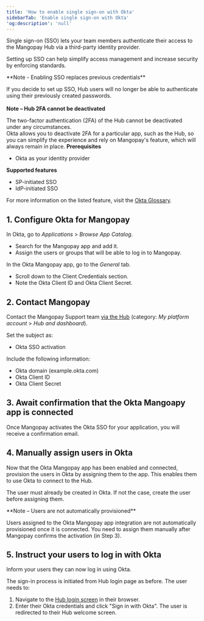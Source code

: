 ```yaml
---
title: 'How to enable single sign-on with Okta'
sidebarTab: 'Enable single sign-on with Okta'
'og:description': 'null'
---
```

Single sign-on (SSO) lets your team members authenticate their access to the Mangopay Hub via a third-party identity provider.  

Setting up SSO can help simplify access management and increase security by enforcing standards.  

<Note>  
**Note - Enabling SSO replaces previous credentials** 
  
If you decide to set up SSO, Hub users will no longer be able to authenticate using their previously created passwords.  
</Note>  
<Note>
**Note – Hub 2FA cannot be deactivated**

The two-factor authentication (2FA) of the Hub cannot be deactivated under any circumstances.\
Okta allows you to deactivate 2FA for a particular app, such as the Hub, so you can simplify the experience and rely on Mangopay's feature, which will always remain in place.
</Note>
<Info>
**Prerequisites**

- Okta as your identity provider 

**Supported features**

- SP-initiated SSO
- IdP-initiated SSO

For more information on the listed feature, visit the [Okta Glossary](https://help.okta.com/oie/en-us/content/topics/reference/glossary.htm?cshid=ext_glossary).
</Info>

## 1. Configure Okta for Mangopay  

In Okta, go to _Applications_ > _Browse App Catalog_.  

- Search for the Mangopay app and add it.  
- Assign the users or groups that will be able to log in to Mangopay.  

In the Okta Mangopay app, go to the _General_ tab.  

- Scroll down to the Client Credentials section.
- Note the Okta Client ID and Okta Client Secret.

## 2. Contact Mangopay  

Contact the Mangopay Support team [via the Hub](https://hub.mangopay.com/) (category: _My platform account_ > _Hub and dashboard_).

Set the subject as:

- Okta SSO activation

Include the following information:  
- Okta domain (example.okta.com)  
- Okta Client ID  
- Okta Client Secret  

## 3. Await confirmation that the Okta Mangoapy app is connected 

Once Mangopay activates the Okta SSO for your application, you will receive a confirmation email.

## 4. Manually assign users in Okta 

Now that the Okta Mangopay app has been enabled and connected, provision the users in Okta by assigning them to the app. This enables them to use Okta to connect to the Hub.

The user must already be created in Okta. If not the case, create the user before assigning them.

<Note>
**Note – Users are not automatically provisioned** 

Users assigned to the Okta Mangopay app integration are not automatically provisioned once it is connected. You need to assign them manually after Mangopay confirms the activation (in Step 3).
</Note>

## 5. Instruct your users to log in with Okta

Inform your users they can now log in using Okta.

The sign-in process is initiated from Hub login page as before. The user needs to:

1. Navigate to the [Hub login screen](https://hub.mangopay.com/) in their browser.
2. Enter their Okta credentials and click "Sign in with Okta". The user is redirected to their Hub welcome screen.